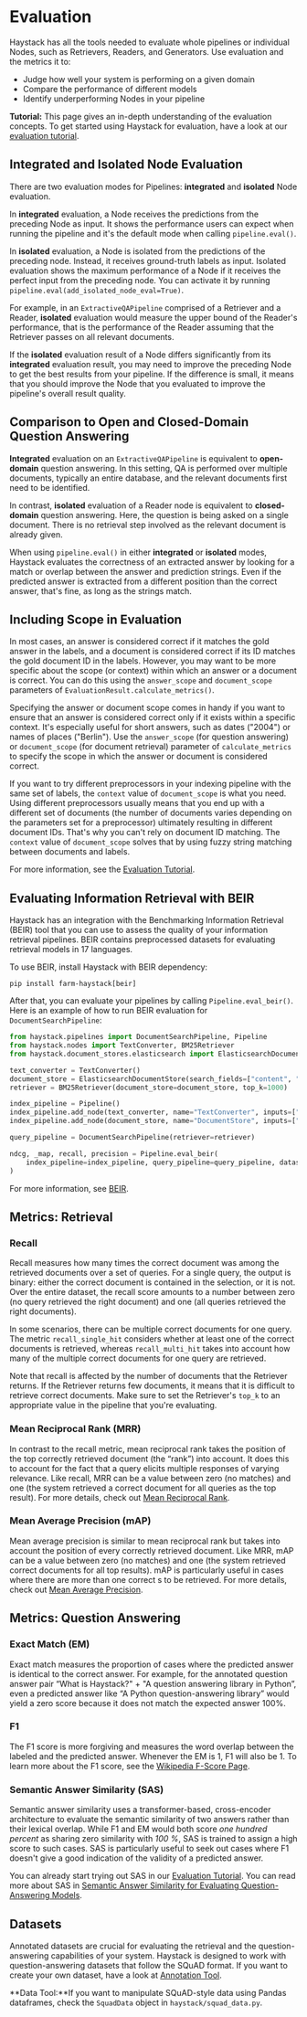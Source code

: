 # Evaluation

Haystack has all the tools needed to evaluate whole pipelines or individual Nodes, such as Retrievers, Readers, and Generators. 
Use evaluation and the metrics it to:
- Judge how well your system is performing on a given domain
- Compare the performance of different models
- Identify underperforming Nodes in your pipeline

<div className="max-w-xl bg-yellow-light-theme border-l-8 border-yellow-dark-theme px-6 pt-6 pb-4 my-4 rounded-md dark:bg-yellow-900">

**Tutorial:** This page gives an in-depth understanding of the evaluation concepts.
To get started using Haystack for evaluation, have a look at our [evaluation tutorial](/tutorials/evaluation).

</div>

## Integrated and Isolated Node Evaluation

There are two evaluation modes for Pipelines: **integrated** and **isolated** Node evaluation.

In **integrated** evaluation, a Node receives the predictions from the preceding Node as input.
It shows the performance users can expect when running the pipeline and it's the default mode when calling `pipeline.eval()`.

In **isolated** evaluation, a Node is isolated from the predictions of the preceding node.
Instead, it receives ground-truth labels as input.
Isolated evaluation shows the maximum performance of a Node if it receives the perfect input from the preceding node.
You can activate it by running `pipeline.eval(add_isolated_node_eval=True)`.

For example, in an `ExtractiveQAPipeline` comprised of a Retriever and a Reader,
**isolated** evaluation would measure the upper bound of the Reader's performance, 
that is the performance of the Reader assuming that the Retriever passes on all relevant documents.

If the **isolated** evaluation result of a Node differs significantly from its **integrated** evaluation result,
you may need to improve the preceding Node to get the best results from your pipeline.
If the difference is small, it means that you should improve the Node that you evaluated to improve the pipeline's overall result quality.

## Comparison to Open and Closed-Domain Question Answering

**Integrated** evaluation on an `ExtractiveQAPipeline` is equivalent to **open-domain** question answering.
In this setting, QA is performed over multiple documents, typically an entire database,
and the relevant documents first need to be identified.

In contrast, **isolated** evaluation of a Reader node is equivalent to **closed-domain** question answering.
Here, the question is being asked on a single document.
There is no retrieval step involved as the relevant document is already given.

When using `pipeline.eval()` in either **integrated** or **isolated** modes,
Haystack evaluates the correctness of an extracted answer by looking for a match or overlap between the answer and prediction strings.
Even if the predicted answer is extracted from a different position than the correct answer, that's fine, as long as the strings match.

## Including Scope in Evaluation

In most cases, an answer is considered correct if it matches the gold answer in the labels, and a document is considered correct if its ID matches the gold document ID in the labels. However, you may want to be more specific about the scope (or context) within which an answer or a document is correct. You can do this using the `answer_scope` and `document_scope` parameters of `EvaluationResult.calculate_metrics()`.

Specifying the answer or document scope comes in handy if you want to ensure that an answer is considered correct only if it exists within a specific context. It's especially useful for short answers, such as dates ("2004") or names of places ("Berlin"). Use the `answer_scope` (for question answering) or `document_scope` (for document retrieval) parameter of `calculate_metrics` to specify the scope in which the answer or document is considered correct. 

If you want to try different preprocessors in your indexing pipeline with the same set of labels, the `context` value of `document_scope` is what you need. Using different preprocessors usually means that you end up with a different set of documents (the number of documents varies depending on the parameters set for a preprocessor) ultimately resulting in different document IDs. That's why you can't rely on document ID matching. The `context` value of `document_scope` solves that by using fuzzy string matching between documents and labels. 

For more information, see the [Evaluation Tutorial](/tutorials/evaluation).


## Evaluating Information Retrieval with BEIR

Haystack has an integration with the Benchmarking Information Retrieval (BEIR) tool that you can use to assess the quality of your information retrieval pipelines. BEIR contains preprocessed datasets for evaluating retrieval models in 17 languages.

To use BEIR, install Haystack with BEIR dependency:
```
pip install farm-haystack[beir]
```
After that, you can evaluate your pipelines by calling ``Pipeline.eval_beir()``.
Here is an example of how to run BEIR evaluation for `DocumentSearchPipeline`:

```python
from haystack.pipelines import DocumentSearchPipeline, Pipeline
from haystack.nodes import TextConverter, BM25Retriever
from haystack.document_stores.elasticsearch import ElasticsearchDocumentStore

text_converter = TextConverter()
document_store = ElasticsearchDocumentStore(search_fields=["content", "name"], index="scifact_beir")
retriever = BM25Retriever(document_store=document_store, top_k=1000)

index_pipeline = Pipeline()
index_pipeline.add_node(text_converter, name="TextConverter", inputs=["File"])
index_pipeline.add_node(document_store, name="DocumentStore", inputs=["TextConverter"])

query_pipeline = DocumentSearchPipeline(retriever=retriever)

ndcg, _map, recall, precision = Pipeline.eval_beir(
    index_pipeline=index_pipeline, query_pipeline=query_pipeline, dataset="scifact"
)
```

For more information, see [BEIR](https://github.com/beir-cellar/beir).

## Metrics: Retrieval

### Recall

Recall measures how many times the correct document was among the retrieved documents over a set of queries.
For a single query, the output is binary: either the correct document is contained in the selection, or it is not.
Over the entire dataset, the recall score amounts to a number between zero (no query retrieved the right document) and one (all queries retrieved the right documents).

In some scenarios, there can be multiple correct documents for one query. The metric `recall_single_hit` considers whether at least one of the correct documents is retrieved, whereas `recall_multi_hit` takes into account how many of the multiple correct documents for one query are retrieved.

Note that recall is affected by the number of documents that the Retriever returns.
If the Retriever returns few documents, it means that it is difficult to retrieve correct documents.
Make sure to set the Retriever's `top_k` to an appropriate value in the pipeline that you're evaluating.

### Mean Reciprocal Rank (MRR)

In contrast to the recall metric, mean reciprocal rank takes the position of the top correctly retrieved document (the “rank”) into account.
It does this to account for the fact that a query elicits multiple responses of varying relevance.
Like recall, MRR can be a value between zero (no matches) and one (the system retrieved a correct document for all queries as the top result).
For more details, check out [Mean Reciprocal Rank](https://en.wikipedia.org/wiki/Mean_reciprocal_rank).

### Mean Average Precision (mAP)

Mean average precision is similar to mean reciprocal rank but takes into account the position of every correctly retrieved document.
Like MRR, mAP can be a value between zero (no matches) and one (the system retrieved correct documents for all top results).
mAP is particularly useful in cases where there are more than one correct s to be retrieved.
For more details, check out [Mean Average Precision](https://en.wikipedia.org/wiki/Evaluation_measures_(information_retrieval)#Mean_average_precision).


## Metrics: Question Answering

### Exact Match (EM)

Exact match measures the proportion of cases where the predicted answer is identical to the correct answer.
For example, for the annotated question answer pair “What is Haystack?" + "A question answering library in Python”,
even a predicted answer like “A Python question-answering library” would yield a zero score because it does not match the expected answer 100%.

### F1

The F1 score is more forgiving and measures the word overlap between the labeled and the predicted answer.
Whenever the EM is 1, F1 will also be 1.
To learn more about the F1 score, see the [Wikipedia F-Score Page](https://en.wikipedia.org/wiki/F-score).

### Semantic Answer Similarity (SAS)

Semantic answer similarity uses a transformer-based, cross-encoder architecture to evaluate the semantic similarity of two answers rather than their lexical overlap. 
While F1 and EM would both score *one hundred percent* as sharing zero similarity with *100 %*, SAS is trained to assign a high score to such cases.
SAS is particularly useful to seek out cases where F1 doesn't give a good indication of the validity of a predicted answer.

You can already start trying out SAS in our [Evaluation Tutorial](/tutorials/evaluation). You can read more about SAS in [Semantic Answer Similarity for Evaluating Question-Answering Models](https://arxiv.org/abs/2108.06130).

## Datasets

Annotated datasets are crucial for evaluating the retrieval and the question-answering capabilities of your system.
Haystack is designed to work with question-answering datasets that follow the SQuAD format.
If you want to create your own dataset, have a look at [Annotation Tool](/components/annotation). 

<div className="max-w-xl bg-yellow-light-theme border-l-8 border-yellow-dark-theme px-6 pt-6 pb-4 my-4 rounded-md dark:bg-yellow-900">

**Data Tool:**If you want to manipulate SQuAD-style data using Pandas dataframes, check the `SquadData` object in `haystack/squad_data.py`.

</div>
